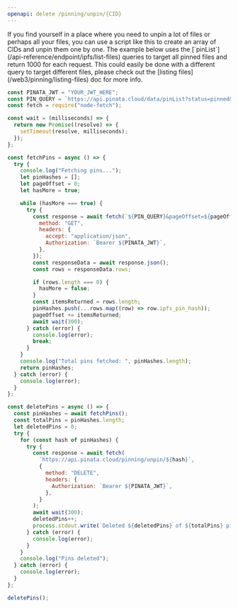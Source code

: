 ```yaml
---
openapi: delete /pinning/unpin/{CID}
---
```


<Accordion title="Unpin All Files">
If you find yourself in a place where you need to unpin a lot of files or perhaps all your files, you can use a script like this to create an array of CIDs and unpin them one by one. The example below uses the [`pinList`](/api-reference/endpoint/ipfs/list-files) queries to target all pinned files and return 1000 for each request. This could easily be done with a different query to target different files, please check out the [listing files](/web3/pinning/listing-files) doc for more info.

```javascript Unpin All Files
const PINATA_JWT = "YOUR_JWT_HERE";
const PIN_QUERY = `https://api.pinata.cloud/data/pinList?status=pinned&pageLimit=1000&includeCount=false`;
const fetch = require("node-fetch");

const wait = (milliseconds) => {
  return new Promise((resolve) => {
    setTimeout(resolve, milliseconds);
  });
};

const fetchPins = async () => {
  try {
    console.log("Fetching pins...");
    let pinHashes = [];
    let pageOffset = 0;
    let hasMore = true;

    while (hasMore === true) {
      try {
        const response = await fetch(`${PIN_QUERY}&pageOffset=${pageOffset}`, {
          method: "GET",
          headers: {
            accept: "application/json",
            Authorization: `Bearer ${PINATA_JWT}`,
          },
        });
        const responseData = await response.json();
        const rows = responseData.rows;

        if (rows.length === 0) {
          hasMore = false;
        }
        const itemsReturned = rows.length;
        pinHashes.push(...rows.map((row) => row.ipfs_pin_hash));
        pageOffset += itemsReturned;
        await wait(300);
      } catch (error) {
        console.log(error);
        break;
      }
    }
    console.log("Total pins fetched: ", pinHashes.length);
    return pinHashes;
  } catch (error) {
    console.log(error);
  }
};

const deletePins = async () => {
  const pinHashes = await fetchPins();
  const totalPins = pinHashes.length;
  let deletedPins = 0;
  try {
    for (const hash of pinHashes) {
      try {
        const response = await fetch(
          `https://api.pinata.cloud/pinning/unpin/${hash}`,
          {
            method: "DELETE",
            headers: {
              Authorization: `Bearer ${PINATA_JWT}`,
            },
          }
        );
        await wait(300);
        deletedPins++;
        process.stdout.write(`Deleted ${deletedPins} of ${totalPins} pins\r`);
      } catch (error) {
        console.log(error);
      }
    }
    console.log("Pins deleted");
  } catch (error) {
    console.log(error);
  }
};

deletePins();
```
</Accordion>

